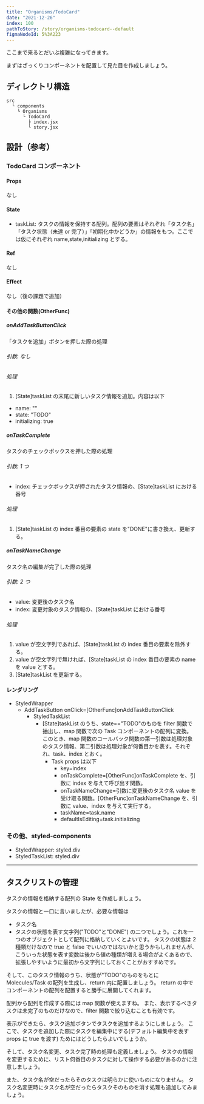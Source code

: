 ```yaml
---
title: "Organisms/TodoCard"
date: "2021-12-26"
index: 100
pathToStory: /story/organisms-todocard--default
figmaNodeId: 5%3A223
---
```


ここまで来るとだいぶ複雑になってきます。

まずはざっくりコンポーネントを配置して見た目を作成しましょう。

## ディレクトリ構造

```
src
  └ components
    └ Organisms
      └ TodoCard
        ├ index.jsx
        └ story.jsx
```

## 設計（参考）

### TodoCard コンポーネント

#### Props

なし

#### State

- taskList: タスクの情報を保持する配列。配列の要素はそれぞれ「タスク名」「タスク状態（未達 or 完了）」「初期化中かどうか」の情報をもつ。ここでは仮にそれぞれ name,state,initializing とする。

#### Ref

なし

#### Effect

なし（後の課題で追加）

#### その他の関数(OtherFunc)

##### onAddTaskButtonClick

「タスクを追加」ボタンを押した際の処理

###### 引数: なし

###### 処理

1. \[State\]taskList の末尾に新しいタスク情報を追加。内容は以下

- name: ""
- state: "TODO"
- initializing: true

##### onTaskComplete

タスクのチェックボックスを押した際の処理

###### 引数: 1 つ

- index: チェックボックスが押されたタスク情報の、\[State\]taskList における番号

###### 処理

1. \[State\]taskList の index 番目の要素の state を"DONE"に書き換え、更新する。

##### onTaskNameChange

タスク名の編集が完了した際の処理

###### 引数: 2 つ

- value: 変更後のタスク名
- index: 変更対象のタスク情報の、\[State\]taskList における番号

###### 処理

1. value が空文字列であれば、\[State\]taskList の index 番目の要素を除外する。
2. value が空文字列で無ければ、\[State\]taskList の index 番目の要素の name を value とする。
3. \[State\]taskList を更新する。

#### レンダリング

- StyledWrapper
  - AddTaskButton onClick=\[OtherFunc\]onAddTaskButtonClick
    - StyledTaskList
      - \[State\]taskList のうち、state=="TODO"のものを filter 関数で抽出し、map 関数で次の Task コンポーネントの配列に変換。
        このとき、map 関数のコールバック関数の第一引数は処理対象のタスク情報、第二引数は処理対象が何番目かを表す。それぞれ、task、index とおく。
        - Task props は以下
          - key=index
          - onTaskComplete=\[OtherFunc\]onTaskComplete を、引数に index を与えて呼び出す関数。
          - onTaskNameChange=引数に変更後のタスク名 value を受け取る関数。\[OtherFunc\]onTaskNameChange を、引数に value、index を与えて実行する。
          - taskName=task.name
          - defaultIsEditing=task.initializing

### その他、styled-components

- StyledWrapper: styled.div
- StyledTaskList: styled.div

---

## タスクリストの管理

タスクの情報を格納する配列の State を作成しましょう。

タスクの情報と一口に言いましたが、必要な情報は

- タスク名
- タスクの状態を表す文字列("TODO"と"DONE")
  の二つでしょう。これを一つのオブジェクトとして配列に格納していくとよいです。
  タスクの状態は 2 種類だけなので true と false でいいのではないかと思うかもしれませんが、
  こういった状態を表す変数は後から値の種類が増える場合がよくあるので、
  拡張しやすいように最初から文字列にしておくことがおすすめです。

そして、このタスク情報のうち、状態が"TODO"のものをもとに Molecules/Task の配列を生成し、return 内に配置しましょう。
return の中でコンポーネントの配列を配置すると勝手に展開してくれます。

配列から配列を作成する際には map 関数が使えますね。
また、表示するべきタスクは未完了のものだけなので、filter 関数で絞り込むことも有効です。

表示ができたら、タスク追加ボタンでタスクを追加するようにしましょう。
ここで、タスクを追加した際にタスクを編集中にする(デフォルト編集中を表す props に true を渡す)
ためにはどうしたらよいでしょうか。

そして、タスク名変更、タスク完了時の処理も定義しましょう。
タスクの情報を変更するために、リスト何番目のタスクに対して操作する必要があるのかに注意しましょう。

また、タスク名が空だったらそのタスクは明らかに使いものになりません。
タスク名変更時にタスク名が空だったらタスクそのものを消す処理も追加してみましょう。
